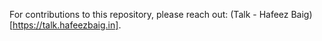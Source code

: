 For contributions to this repository, please reach out: (Talk - Hafeez Baig)[https://talk.hafeezbaig.in].